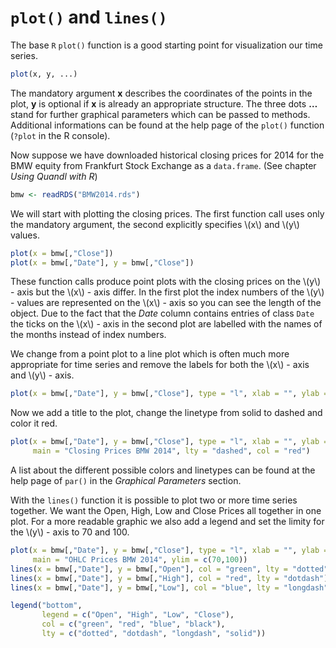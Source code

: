 # `plot()` and `lines()`

The base `R` `plot()` function is a good starting point for visualization our time series. 
```r
plot(x, y, ...)
```
The mandatory argument **x** describes the coordinates of the points in the plot, **y** is optional if **x** is already an appropriate structure. 
The three dots **...** stand for further graphical parameters which can be passed to methods. 
Additional informations can be found at the help page of the `plot()` function (`?plot` in the R console).

Now suppose we have downloaded historical closing prices for 2014 for the BMW equity from Frankfurt Stock Exchange as a `data.frame`.
(See chapter *Using Quandl with R*)

```r
bmw <- readRDS("BMW2014.rds")
```

We will start with plotting the closing prices.
The first function call uses only the mandatory argument,
the second explicitly specifies \\(x\\) and \\(y\\) values. 

```r
plot(x = bmw[,"Close"])
plot(x = bmw[,"Date"], y = bmw[,"Close"])
```

These function calls produce  point plots with the closing prices on the \\(y\\) - axis but the \\(x\\) - axis differ.
In the first plot the index numbers of the \\(y\\) - values are represented on the \\(x\\) - axis so you can see the length 
of the object. Due to the fact that the *Date* column contains entries of class `Date` the ticks on the \\(x\\) - axis in the 
second plot are labelled with the names of the months instead of index numbers.


We change from a point plot to a line plot which is often much more appropriate for time series 
and remove the labels for both the \\(x\\) - axis and \\(y\\) - axis. 

```r
plot(x = bmw[,"Date"], y = bmw[,"Close"], type = "l", xlab = "", ylab = "")
```

Now we add a title to the plot, change the linetype from solid to dashed and color it red.

```r
plot(x = bmw[,"Date"], y = bmw[,"Close"], type = "l", xlab = "", ylab = "",
     main = "Closing Prices BMW 2014", lty = "dashed", col = "red")
```

A list about the different possible colors and linetypes can be found at the help page of `par()`
in the *Graphical Parameters* section.

With the `lines()` function it is possible to plot two or more time series together.
We want the Open, High, Low and Close Prices all together in one plot.
For a more readable graphic we also add a legend and set the limity for the \\(y\\) - axis to 70 and 100.

```r
plot(x = bmw[,"Date"], y = bmw[,"Close"], type = "l", xlab = "", ylab = "",
     main = "OHLC Prices BMW 2014", ylim = c(70,100))
lines(x = bmw[,"Date"], y = bmw[,"Open"], col = "green", lty = "dotted")
lines(x = bmw[,"Date"], y = bmw[,"High"], col = "red", lty = "dotdash")
lines(x = bmw[,"Date"], y = bmw[,"Low"], col = "blue", lty = "longdash")

legend("bottom", 
       legend = c("Open", "High", "Low", "Close"),
       col = c("green", "red", "blue", "black"),
       lty = c("dotted", "dotdash", "longdash", "solid"))
```